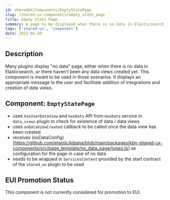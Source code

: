 ```yaml
---
id: sharedUX/Components/EmptyStatePage
slug: /shared-ux-components/empty_state_page
title: Empty State Page
summary: A page to be displayed when there is no data in Elasticsearch, or no data views
tags: ['shared-ux', 'component']
date: 2022-04-20
---
```


## Description

Many plugins display "no data" page, either when there is no data in Elasticsearch, or there haven't been any data views created yet. This component is meant
to be used in those scenarios. It displays an appropriate message to the user and facilitate addition of integrations and creation of data views. 

## Component: `EmptyStatePage`

- uses `hasUserDataView` and `hasData` API from `HasData` service in `data_views` plugin to check for existence of data / data views
- uses `onDataViewCreated` callback to be called once the data view has been created
- receives (noDataConfig)[https://github.com/elastic/kibana/blob/main/packages/kbn-shared-ux-components/src/page_template/no_data_page/types.ts] as configuration for the page in case of no data
- needs to be wrapped in `ServicesContext` provided by the start contract of the `shared_ux` plugin to be used

## EUI Promotion Status
This component is not currently considered for promotion to EUI.